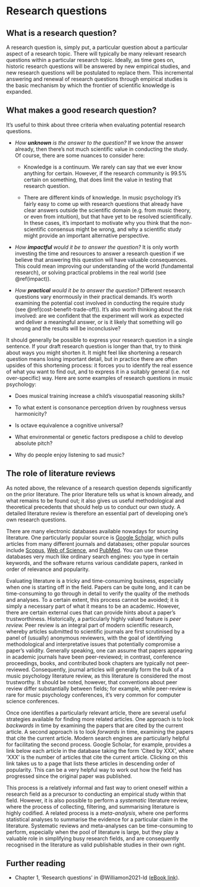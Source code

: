 # Research questions

## What is a research question?

A research question is, simply put, a particular question about a particular aspect of a research topic. There will typically be many relevant research questions within a particular research topic. Ideally, as time goes on, historic research questions will be answered by new empirical studies, and new research questions will be postulated to replace them. This incremental answering and renewal of research questions through empirical studies is the basic mechanism by which the frontier of scientific knowledge is expanded.

## What makes a good research question?

It's useful to think about three criteria when evaluating potential research questions.

-   *How **unknown** is the answer to the question?* If we know the answer already, then there's not much scientific value in conducting the study. Of course, there are some nuances to consider here:

    -   Knowledge is a continuum. We rarely can say that we ever know anything for certain. However, if the research community is 99.5% certain on something, that does limit the value in testing that research question.

    -   There are different kinds of knowledge. In music psychology it's fairly easy to come up with research questions that already have clear answers outside the scientific domain (e.g. from music theory, or even from intuition), but that have yet to be resolved scientifically. In these cases, it's important to motivate why you think that the non-scientific consensus might be wrong, and why a scientific study might provide an important alternative perspective.

-   *How **impactful** would it be to answer the question?* It is only worth investing the time and resources to answer a research question if we believe that answering this question will have valuable consequences. This could mean improving our understanding of the world (fundamental research), or solving practical problems in the real world (see \@ref(impact)).

-   *How **practical** would it be to answer the question?* Different research questions vary enormously in their practical demands. It's worth examining the potential cost involved in conducting the require study (see \@ref(cost-benefit-trade-off)). It's also worth thinking about the risk involved: are we confident that the experiment will work as expected and deliver a meaningful answer, or is it likely that something will go wrong and the results will be inconclusive?

It should generally be possible to express your research question in a single sentence. If your draft research question is longer than that, try to think about ways you might shorten it. It might feel like shortening a research question means losing important detail, but in practice there are often upsides of this shortening process: it forces you to identify the real essence of what you want to find out, and to express it in a suitably general (i.e. not over-specific) way. Here are some examples of research questions in music psychology:

-   Does musical training increase a child's visuospatial reasoning skills?

-   To what extent is consonance perception driven by roughness versus harmonicity?

-   Is octave equivalence a cognitive universal?

-   What environmental or genetic factors predispose a child to develop absolute pitch?

-   Why do people enjoy listening to sad music?

## The role of literature reviews

As noted above, the relevance of a research question depends significantly on the prior literature. The prior literature tells us what is known already, and what remains to be found out; it also gives us useful methodological and theoretical precedents that should help us to conduct our own study. A detailed literature review is therefore an essential part of developing one's own research questions.

There are many electronic databases available nowadays for sourcing literature. One particularly popular source is [Google Scholar](https://scholar.google.com/), which pulls articles from many different journals and databases; other popular sources include [Scopus](https://www.scopus.com/), [Web of Science](https://www.webofscience.com/), and [PubMed](https://pubmed.ncbi.nlm.nih.gov/). You can use these databases very much like ordinary search engines: you type in certain keywords, and the software returns various candidate papers, ranked in order of relevance and popularity.

Evaluating literature is a tricky and time-consuming business, especially when one is starting off in the field. Papers can be quite long, and it can be time-consuming to go through in detail to verify the quality of the methods and analyses. To a certain extent, this process cannot be avoided; it is simply a necessary part of what it means to be an academic. However, there are certain external cues that can provide hints about a paper's trustworthiness. Historically, a particularly highly valued feature is *peer review.* Peer review is an integral part of modern scientific research, whereby articles submitted to scientific journals are first scrutinised by a panel of (usually) anonymous reviewers, with the goal of identifying methodological and interpretative issues that potentially compromise a paper's validity. Generally speaking, one can assume that papers appearing in academic journals have been peer-reviewed; in contrast, conference proceedings, books, and contributed book chapters are typically not peer-reviewed. Consequently, journal articles will generally form the bulk of a music psychology literature review, as this literature is considered the most trustworthy. It should be noted, however, that conventions about peer review differ substantially between fields; for example, while peer-review is rare for music psychology conferences, it's very common for computer science conferences.

Once one identifies a particularly relevant article, there are several useful strategies available for finding more related articles. One approach is to look *backwards* in time by examining the papers that are cited by the current article. A second approach is to look *forwards* in time, examining the papers that cite the current article. Modern search engines are particularly helpful for facilitating the second process. Google Scholar, for example, provides a link below each article in the database taking the form 'Cited by XXX', where 'XXX' is the number of articles that cite the current article. Clicking on this link takes us to a page that lists these articles in descending order of popularity. This can be a very helpful way to work out how the field has progressed since the original paper was published.

This process is a relatively informal and fast way to orient oneself within a research field as a precursor to conducting an empirical study within that field. However, it is also possible to perform a *systematic* literature review, where the process of collecting, filtering, and summarising literature is highly codified. A related process is a *meta-analysis*, where one performs statistical analyses to summarise the evidence for a particular claim in the literature. Systematic reviews and meta-analyses can be time-consuming to perform, especially when the pool of literature is large, but they play a valuable role in simplifying busy research fields, and are consequently recognised in the literature as valid publishable studies in their own right.

## Further reading

-   Chapter 1, 'Research questions' in @Williamon2021-ld ([eBook link](https://ezp.lib.cam.ac.uk/login?url=http://dx.doi.org/10.1093/oso/9780198714545.001.0001)).
